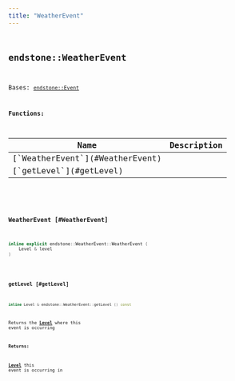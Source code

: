 ```yaml
---
title: "WeatherEvent"
---
```


## <code className="doc-symbol doc-symbol-class"/> endstone::WeatherEvent

Bases: [`endstone::Event`](classendstone_1_1_event.md)
















**Functions:**

<table>
<thead>
   <tr>
      <th>Name</th>
      <th>Description</th>
   </tr>
</thead>
<tbody>
<tr key="classendstone_1_1_weather_event_1a5016b66f28a6173b04490eedc800c809">
    <td>[`WeatherEvent`](#WeatherEvent)</td>
    <td></td>
</tr>
<tr key="classendstone_1_1_weather_event_1a41c387efbe3a36881832bddf69b90691">
    <td>[`getLevel`](#getLevel)</td>
    <td></td>
</tr>
</tbody>
</table>

### <code className="doc-symbol doc-symbol-function"/> WeatherEvent [#WeatherEvent]

```cpp
inline explicit endstone::WeatherEvent::WeatherEvent (
    Level & level
) 
```
### <code className="doc-symbol doc-symbol-function"/> getLevel [#getLevel]

```cpp
inline Level & endstone::WeatherEvent::getLevel () const
```


Returns the [**Level**](classendstone_1_1_level.md) where this event is occurring




**Returns:**

[**Level**](classendstone_1_1_level.md) this event is occurring in 





        